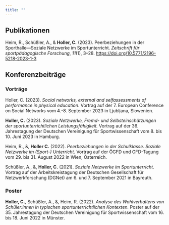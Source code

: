 ```yaml
---
title: ""
---
```


## Publikationen  

Heim, R., Schüßler, A., & **Holler, C.** (2023). Peerbeziehungen in der Sporthalle---Soziale Netzwerke im Sportunterricht. *Zeitschrift für sportpädagogische Forschung*, *11*(1), 3--28. <https://doi.org/10.5771/2196-5218-2023-1-3>

## Konferenzbeiträge

### Vorträge

Holler, C. (2023). *Social networks, external and selfassessments of performance in physical education*. Vortrag auf der 7. European Conference on Social Networks vom 4.-8. September 2023 in Ljubljana, Slowenien.

**Holler, C.** (2023). *Soziale Netzwerke, Fremd- und Selbsteinschätzungen der sportunterrichtlichen Leistungsfähigkeit.* Vortrag auf der 36. Jahrestagung der Deutschen Vereinigung für Sportwissenschaft vom 8. bis 10. Juni 2023 in Hamburg.

Heim, R., &, **Holler C.** (2022). *Peerbeziehungen in der Schulklasse. Soziale Netzwerke im (Sport-) Unterricht.* Vortrag auf der ÖGFD und GFD-Tagung vom 29. bis 31. August 2022 in Wien, Österreich.

Schüßler, A., &, **Holler, C.** (2021). *Soziale Netzwerke im Sportunterricht*. Vortrag auf der Arbeitskreistagung der Deutschen Gesellschaft für
Netzwerkforschung (DGNet) am 6. und 7. September 2021 in Bayreuth.

### Poster

**Holler, C.**, Schüßler, A., &, Heim, R. (2022). *Analyse des Wahlverhaltens von Schüler:innen in typischen sportunterrichtlichen Kontexten.* Poster auf der 35. Jahrestagung der Deutschen Vereinigung für Sportwissenschaft vom 16. bis 18. Juni 2022 in Münster.
